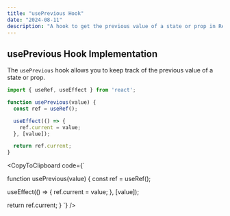 ```yaml
---
title: "usePrevious Hook"
date: "2024-08-11"
description: "A hook to get the previous value of a state or prop in React."
---
```


## usePrevious Hook Implementation

The `usePrevious` hook allows you to keep track of the previous value of a state or prop.

```javascript
import { useRef, useEffect } from 'react';

function usePrevious(value) {
  const ref = useRef();

  useEffect(() => {
    ref.current = value;
  }, [value]);

  return ref.current;
}
```

<CopyToClipboard code={`

function usePrevious(value) {
  const ref = useRef();

  useEffect(() => {
    ref.current = value;
  }, [value]);

  return ref.current;
}
`} />